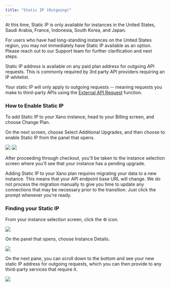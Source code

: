 ```yaml
---
title: "Static IP (Outgoing)"
---
```


<Info>
At this time, Static IP is only available for instances in the United States, Saudi Arabia, France, Indonesia, South Korea, and Japan.

For users who have had long-standing instances on the United States region, you may not immediately have Static IP available as an option. Please reach out to our Support team for further clarification and next steps.

</Info>

Static IP address is available on any paid plan address for outgoing API requests. This is commonly required by 3rd party API providers requiring an IP whitelist.

Your static IP will only apply to outgoing requests -- meaning requests you make to third-party APIs using the [External API Request](/the-function-stack/functions/apis-and-lambdas/external-api-request) function.

### How to Enable Static IP

To add Static IP to your Xano instance, head to your Billing screen, and choose Change Plan.

On the next screen, choose Select Additional Upgrades, and then choose to enable Static IP from the panel that opens.

<Frame caption="">
  <img src="/images/72371800-image.jpeg" />
</Frame>

<Frame caption="">
  <img src="/images/e6ae37b0-image.jpeg" />
</Frame>

After proceeding through checkout, you'll be taken to the instance selection screen where you'll see that your instance has a pending upgrade.

Adding Static IP to your Xano plan requires migrating your data to a new instance. This means that your API endpoint base URL will change. We do not process the migration manually to give you time to update any connections that may be necessary prior to the transition. Just click the prompt whenever you're ready.

### Finding your Static IP

From your instance selection screen, click the ⚙️ icon.

<Frame caption="">
  <img src="/images/0e6e7460-image.jpeg" />
</Frame>

On the panel that opens, choose Instance Details.

<Frame caption="">
  <img src="/images/6a94b357-image.jpeg" />
</Frame>

On the next pane, you can scroll down to the bottom and see your new static IP address for outgoing requests, which you can then provide to any third-party services that require it.

<Frame caption="">
  <img src="/images/90d070f5-image.jpeg" />
</Frame>


